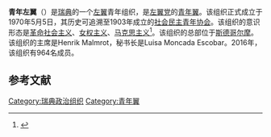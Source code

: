{{Multiple issues|
{{Primarysources|time=2020-11-24T11:31:31+00:00}}
{{Expand language|1=en|time=2020-11-24T11:32:32+00:00}}
}}
'''青年左翼'''（{{lang-sv|Ung Vänster}}）是[[瑞典|瑞典]]的一个[[左翼|左翼]]青年组织，是[[左翼党_(瑞典)|左翼党]]的[[青年翼|青年翼]]。该组织正式成立于1970年5月5日，其历史可追溯至1903年成立的[[社会民主青年协会|社会民主青年协会]]。该组织的意识形态是[[革命社会主义|革命社会主义]]、[[女权主义|女权主义]]、[[马克思主义|马克思主义]]<ref>{{Cite web|title=Principprogram-2015|url=http://ungvanster.se/wp-content/uploads/2011/01/Principprogram-2015.pdf}}</ref>。该组织的总部位于[[斯德哥尔摩|斯德哥尔摩]]。该组织的主席是Henrik Malmrot，秘书长是Luisa Moncada Escobar。2016年，该组织有964名成员。

== 参考文献 ==
{{reflist}}
{{politic-stub}}

[[Category:瑞典政治组织|Category:瑞典政治组织]]
[[Category:青年翼|Category:青年翼]]